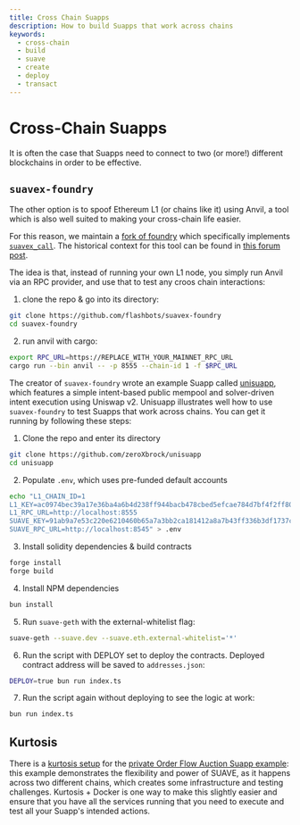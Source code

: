 ```yaml
---
title: Cross Chain Suapps
description: How to build Suapps that work across chains
keywords:
  - cross-chain
  - build
  - suave
  - create
  - deploy
  - transact
---
```


# Cross-Chain Suapps

It is often the case that Suapps need to connect to two (or more!) different blockchains in order to be effective.

## `suavex-foundry`

The other option is to spoof Ethereum L1 (or chains like it) using Anvil, a tool which is also well suited to making your cross-chain life easier. 

For this reason, we maintain a [fork of foundry](https://github.com/flashbots/suavex-foundry) which specifically implements [`suavex_call`](/technical/specs/toliman/mevm#suavex-namepspace). The historical context for this tool can be found in [this forum post](https://collective.flashbots.net/t/anvil-for-mevm-external-provider/3114).

The idea is that, instead of running your own L1 node, you simply run Anvil via an RPC provider, and use that to test any croos chain interactions:

1. clone the repo & go into its directory:

```bash
git clone https://github.com/flashbots/suavex-foundry
cd suavex-foundry
```
2. run anvil with cargo:

```bash
export RPC_URL=https://REPLACE_WITH_YOUR_MAINNET_RPC_URL
cargo run --bin anvil -- -p 8555 --chain-id 1 -f $RPC_URL
```

The creator of `suavex-foundry` wrote an example Suapp called [unisuapp](https://github.com/zeroXbrock/unisuapp), which features a simple intent-based public mempool and solver-driven intent execution using Uniswap v2. Unisuapp illustrates well how to use `suavex-foundry` to test Suapps that work across chains. You can get it running by following these steps:

1. Clone the repo and enter its directory

```bash
git clone https://github.com/zeroXbrock/unisuapp
cd unisuapp
```

2. Populate `.env`, which uses pre-funded default accounts

```bash
echo "L1_CHAIN_ID=1
L1_KEY=ac0974bec39a17e36ba4a6b4d238ff944bacb478cbed5efcae784d7bf4f2ff80
L1_RPC_URL=http://localhost:8555
SUAVE_KEY=91ab9a7e53c220e6210460b65a7a3bb2ca181412a8a7b43ff336b3df1737ce12
SUAVE_RPC_URL=http://localhost:8545" > .env
```

3. Install solidity dependencies & build contracts

```bash
forge install
forge build
```

4. Install NPM dependencies

```bash
bun install
```

5. Run `suave-geth` with the external-whitelist flag:

```bash
suave-geth --suave.dev --suave.eth.external-whitelist='*'
```

6. Run the script with DEPLOY set to deploy the contracts. Deployed contract address will be saved to `addresses.json`:

```bash
DEPLOY=true bun run index.ts
```

7. Run the script again without deploying to see the logic at work:

```bash
bun run index.ts
```

## Kurtosis

There is a [kurtosis setup](https://github.com/flashbots/suapp-examples/blob/main/README.md#start-the-local-devnet) for the [private Order Flow Auction Suapp example](https://github.com/flashbots/suapp-examples/tree/main/examples/app-ofa-private): this example demonstrates the flexibility and power of SUAVE, as it happens across two different chains, which creates some infrastructure and testing challenges. Kurtosis + Docker is one way to make this slightly easier and ensure that you have all the services running that you need to execute and test all your Suapp's intended actions.
